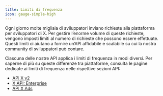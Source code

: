 ```yaml
---
title: Limiti di frequenza
icon: gauge-simple-high
---
```


Ogni giorno molte migliaia di sviluppatori inviano richieste alla piattaforma per sviluppatori di X. Per gestire l’enorme volume di queste richieste, vengono imposti limiti al numero di richieste che possono essere effettuate. Questi limiti ci aiutano a fornire un’API affidabile e scalabile su cui la nostra community di sviluppatori può contare.

Ciascuna delle nostre API applica i limiti di frequenza in modi diversi. Per saperne di più su queste differenze tra piattaforme, consulta le pagine dedicate ai limiti di frequenza nelle rispettive sezioni API:

- [API X v2](/it/x-api/fundamentals/rate-limits)
- [X API: Enterprise](/it/x-api/enterprise-gnip-2.0/fundamentals/rate-limits)
- [API X Ads](/it/x-ads-api/fundamentals/rate-limiting)